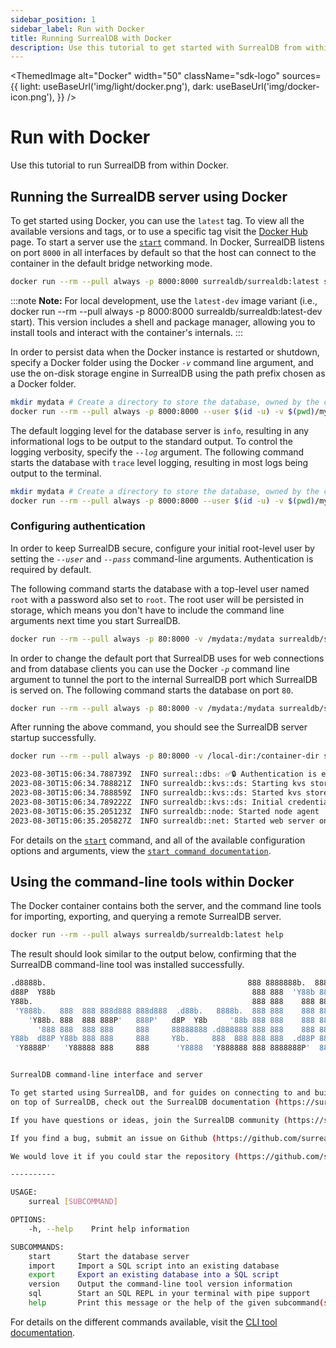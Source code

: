 ```yaml
---
sidebar_position: 1
sidebar_label: Run with Docker
title: Running SurrealDB with Docker
description: Use this tutorial to get started with SurrealDB from within Docker.
---
```



<ThemedImage
  alt="Docker"
  width="50"
  className="sdk-logo"
  sources={{
    light: useBaseUrl('img/light/docker.png'),
    dark: useBaseUrl('img/docker-icon.png'),
  }}
/>

# Run with Docker

Use this tutorial to run SurrealDB from within Docker.

## Running the SurrealDB server using Docker

To get started using Docker, you can use the `latest` tag. To view all the available versions and tags, or to use a specific tag visit the [Docker Hub](https://hub.docker.com/r/surrealdb/surrealdb) page. To start a server use the [`start`](/docs/surrealdb/cli/start) command. In Docker, SurrealDB listens on port `8000` in all interfaces by default so that the host can connect to the container in the default bridge networking mode.

```bash
docker run --rm --pull always -p 8000:8000 surrealdb/surrealdb:latest start
```

:::note
__Note:__ For local development, use the `latest-dev` image variant (i.e., docker run --rm --pull always -p 8000:8000 surrealdb/surrealdb:latest-dev start). This version includes a shell and package manager, allowing you to install tools and interact with the container's internals.
:::

In order to persist data when the Docker instance is restarted or shutdown, specify a Docker folder using the Docker *`-v`* command line argument, and use the on-disk storage engine in SurrealDB using the path prefix chosen as a Docker folder.

```bash
mkdir mydata # Create a directory to store the database, owned by the current user
docker run --rm --pull always -p 8000:8000 --user $(id -u) -v $(pwd)/mydata:/mydata surrealdb/surrealdb:latest start file:/mydata/mydatabase.db
```

The default logging level for the database server is `info`, resulting in any informational logs to be output to the standard output. To control the logging verbosity, specify the *`--log`* argument. The following command starts the database with `trace` level logging, resulting in most logs being output to the terminal.

```bash
mkdir mydata # Create a directory to store the database, owned by the current user
docker run --rm --pull always -p 8000:8000 --user $(id -u) -v $(pwd)/mydata:/mydata surrealdb/surrealdb:latest start --log trace file:/mydata/mydatabase.db
```

### Configuring authentication

In order to keep SurrealDB secure, configure your initial root-level user by setting the *`--user`* and *`--pass`* command-line arguments. Authentication is required by default.

The following command starts the database with a top-level user named `root` with a password also set to `root`. The root user will be persisted in storage, which means you don't have to include the command line arguments next time you start SurrealDB. 

```bash
docker run --rm --pull always -p 80:8000 -v /mydata:/mydata surrealdb/surrealdb:latest start --log trace --user root --pass root file:mydatabase.db
```

In order to change the default port that SurrealDB uses for web connections and from database clients you can use the Docker *`-p`* command line argument to tunnel the port to the internal SurrealDB port which SurrealDB is served on. The following command starts the database on port `80`.

```bash
docker run --rm --pull always -p 80:8000 -v /mydata:/mydata surrealdb/surrealdb:latest start --log trace --user root --pass root file:/mydata/mydatabase.db
```

After running the above command, you should see the SurrealDB server startup successfully.

```bash
docker run --rm --pull always -p 80:8000 -v /local-dir:/container-dir surrealdb/surrealdb:latest start --user root --pass root file:/container-dir/mydatabase.db

2023-08-30T15:06:34.788739Z  INFO surreal::dbs: ✅🔒 Authentication is enabled 🔒✅
2023-08-30T15:06:34.788821Z  INFO surrealdb::kvs::ds: Starting kvs store in file:/container-dir/mydatabase.db
2023-08-30T15:06:34.788859Z  INFO surrealdb::kvs::ds: Started kvs store in file:/container-dir/mydatabase.db
2023-08-30T15:06:34.789222Z  INFO surrealdb::kvs::ds: Initial credentials were provided and no existing root-level users were found: create the initial user 'root'.
2023-08-30T15:06:35.205123Z  INFO surrealdb::node: Started node agent
2023-08-30T15:06:35.205827Z  INFO surrealdb::net: Started web server on 0.0.0.0:8080
```

For details on the [`start`](/docs/surrealdb/cli/start) command, and all of the available configuration options and arguments, view the [`start command documentation`](/docs/surrealdb/cli/start).

## Using the command-line tools within Docker
The Docker container contains both the server, and the command line tools for importing, exporting, and querying a remote SurrealDB server.

```bash
docker run --rm --pull always surrealdb/surrealdb:latest help
```

The result should look similar to the output below, confirming that the SurrealDB command-line tool was installed successfully.

```bash
.d8888b.                                             888 8888888b.  888888b.
d88P  Y88b                                            888 888  'Y88b 888  '88b
Y88b.                                                 888 888    888 888  .88P
 'Y888b.   888  888 888d888 888d888  .d88b.   8888b.  888 888    888 8888888K.
	'Y88b. 888  888 888P'   888P'   d8P  Y8b     '88b 888 888    888 888  'Y88b
	  '888 888  888 888     888     88888888 .d888888 888 888    888 888    888
Y88b  d88P Y88b 888 888     888     Y8b.     888  888 888 888  .d88P 888   d88P
 'Y8888P'   'Y88888 888     888      'Y8888  'Y888888 888 8888888P'  8888888P'


SurrealDB command-line interface and server

To get started using SurrealDB, and for guides on connecting to and building applications
on top of SurrealDB, check out the SurrealDB documentation (https://surrealdb.com/docs).

If you have questions or ideas, join the SurrealDB community (https://surrealdb.com/community).

If you find a bug, submit an issue on Github (https://github.com/surrealdb/surrealdb/issues).

We would love it if you could star the repository (https://github.com/surrealdb/surrealdb).

----------

USAGE:
	surreal [SUBCOMMAND]

OPTIONS:
	-h, --help    Print help information

SUBCOMMANDS:
	start      Start the database server
	import     Import a SQL script into an existing database
	export     Export an existing database into a SQL script
	version    Output the command-line tool version information
	sql        Start an SQL REPL in your terminal with pipe support
	help       Print this message or the help of the given subcommand(s)

```

For details on the different commands available, visit the [CLI tool documentation](/docs/surrealdb/cli).
